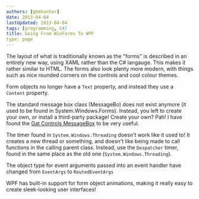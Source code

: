 ```yaml
---
authors: [gbmhunter]
date: 2013-04-04
lastUpdated: 2013-04-04
tags: [programming, C#]
title: Going From WinForms To WPF
type: page
---
```


The layout of what is traditionally known as the "forms" is described in an entirely new way, using XAML rather than the C# langauge. This makes it rather similar to HTML. The forms also look plenty more modern, with things such as nice rounded corners on the controls and cool colour themes.

Form objects no longer have a `Text` property, and instead they use a `Content` property.

The standard message box class (MessageBo) does not exist anymore (it used to be found in System.Windows.Forms). Instead, you left to create your own, or install a third-party package! Create your own? Pah! I have found the [Gat Controls MessageBox](http://messagebox.codeplex.com/documentation) to be very useful.

The timer found in `System.Windows.Threading` doesn't work like it used to! It creates a new thread or something, and doesn't like being made to call functions in the calling parent class. Instead, use the `Despatcher` timer, found in the same place as the old one (`System.Windows.Threading`).

The object type for event arguments passed into an event handler have changed from `EventArgs` to `RoutedEventArgs`

WPF has built-in support for form object animations, making it really easy to create sleek-looking user interfaces!
